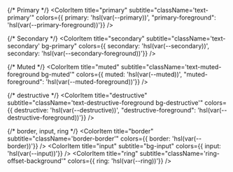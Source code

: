 
<Meta title="Colors/Colors" />

<ColorPalette>
  <ColorItem
    title="bg-background"
    subtitle="className='bg-background'"
    colors={{ "bg-background": 'hsl(var(--background))'}}
  />
  <ColorItem
    title="text-foreground"
    subtitle="className='text-foreground'"
    colors={{ "text-foreground": 'hsl(var(--foreground))'}}
  />
 
  {/* Primary */}
  <ColorItem
    title="primary"
    subtitle="className='text-primary'"
    colors={{ primary: 'hsl(var(--primary))', "primary-foreground": 'hsl(var(--primary-foreground))'}}
  />
  
  {/* Secondary */}
  <ColorItem
    title="secondary"
    subtitle="className='text-secondary' bg-primary"
    colors={{ secondary: 'hsl(var(--secondary))', secondary: 'hsl(var(--secondary-foreground))'}}
  />
  
  {/* Muted */}
  <ColorItem
    title="muted"
    subtitle="className='text-muted-foreground bg-muted'"
    colors={{ muted: 'hsl(var(--muted))', "muted-foreground": 'hsl(var(--muted-foreground))'}}
  />
  
  {/* destructive */}
  <ColorItem
    title="destructive"
    subtitle="className='text-destructive-foreground bg-destructive'"
    colors={{ destructive: 'hsl(var(--destructive))', "destructive-foreground": 'hsl(var(--destructive-foreground))'}}
  />
 
  {/* border, input, ring */}
  <ColorItem
    title="border"
    subtitle="className='border-border'"
    colors={{ border: 'hsl(var(--border))'}}
  />
  <ColorItem
    title="input"
    subtitle="bg-input"
    colors={{ input: 'hsl(var(--input))'}}
  />
  <ColorItem
    title="ring"
    subtitle="className='ring-offset-background'"
    colors={{ ring: 'hsl(var(--ring))'}}
  />

</ColorPalette>